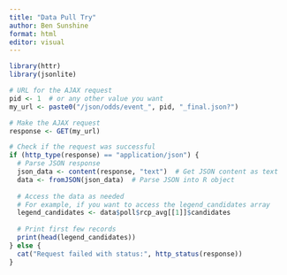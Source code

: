 ```yaml
---
title: "Data Pull Try"
author: Ben Sunshine
format: html
editor: visual
---
```


```r
library(httr)
library(jsonlite)

# URL for the AJAX request
pid <- 1  # or any other value you want
my_url <- paste0("/json/odds/event_", pid, "_final.json?")

# Make the AJAX request
response <- GET(my_url)

# Check if the request was successful
if (http_type(response) == "application/json") {
  # Parse JSON response
  json_data <- content(response, "text")  # Get JSON content as text
  data <- fromJSON(json_data)  # Parse JSON into R object
  
  # Access the data as needed
  # For example, if you want to access the legend_candidates array
  legend_candidates <- data$poll$rcp_avg[[1]]$candidates
  
  # Print first few records
  print(head(legend_candidates))
} else {
  cat("Request failed with status:", http_status(response))
}

```


